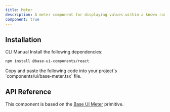 ```yaml
---
title: Meter
description: A meter component for displaying values within a known range, built with Base UI components.
component: true
---
```


<ExamplePreview path="base-meter/default" />

## Installation

<Tabs defaultValue="cli">

<TabsList>
  <TabsTrigger value="cli">CLI</TabsTrigger>
  <TabsTrigger value="manual">Manual</TabsTrigger>
</TabsList>

<TabsContent value="cli">
  <CliCommands name="meter" />
</TabsContent>

<TabsContent value="manual">
<Steps>

<Step>
Install the following dependencies:

```bash
npm install @base-ui-components/react
```

</Step>

<Step>
Copy and paste the following code into your project's `components/ui/base-meter.tsx` file.

<ComponentPreview name="meter" />

</Step>

</Steps>
</TabsContent>

</Tabs>

## API Reference

This component is based on the [Base UI Meter](https://base-ui.com/react/components/meter) primitive.

